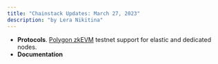 ```yaml
---
title: "Chainstack Updates: March 27, 2023"
description: "by Lera Nikitina"
---
```

- **Protocols**. [Polygon zkEVM](/docs/protocols-networks) testnet support for elastic and dedicated nodes.
- **Documentation**
<CardGroup cols={2}>
	<Card title="Polygon zkEVM" icon="angle-right" iconType="solid" href="/docs/protocols-networks" horizontal/>
	<Card title="Polygon zkEVM tutorial" icon="angle-right" iconType="solid" href="/docs/polygon-zkevm-tutorial-deploy-a-smart-contract-using-hardhat" horizontal/>
</CardGroup>
